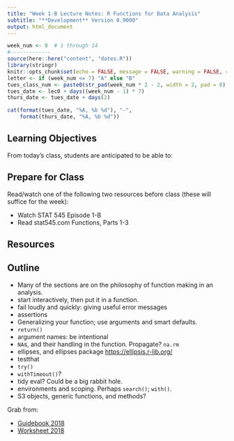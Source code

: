 ```yaml
---
title: "Week 1-B Lecture Notes: R Functions for Data Analysis"
subtitle: "**Development** Version 0.9000"
output: html_document
---
```


```r
week_num <- 8  # 1 through 14
#-------------
source(here::here("content", "dates.R"))
library(stringr)
knitr::opts_chunk$set(echo = FALSE, message = FALSE, warning = FALSE, results = "asis")
letter <- if (week_num <= 7) "A" else "B"
tues_class_num <- paste0(str_pad(week_num * 2 - 2, width = 2, pad = 0), letter)
tues_date <- lec0 + days((week_num - 1) * 7)
thurs_date <- tues_date + days(2)
```


```r
cat(format(tues_date, "%A, %b %d"), "-", 
    format(thurs_date, "%A, %b %d"))
```

## Learning Objectives

From today's class, students are anticipated to be able to:




## Prepare for Class

Read/watch one of the following two resources before class (these will suffice for the week):

- Watch STAT 545 Episode 1-B
- Read stat545.com Functions, Parts 1-3

## Resources



## Outline

- Many of the sections are on the philosophy of function making in an analysis.
- start interactively, then put it in a function.
- fail loudly and quickly: giving useful error messages
- assertions
- Generalizing your function; use arguments and smart defaults.
- `return()`
- argument names: be intentional
- `NA`s, and their handling in the function. Propagate? `na.rm`
- ellipses, and ellipses package [https://ellipsis.r-lib.org/](https://ellipsis.r-lib.org/)
- testthat
- `try()`
- `withTimeout()`?
- tidy eval? Could be a big rabbit hole.
- environments and scoping. Perhaps `search()`; `with()`.
- S3 objects, generic functions, and methods?


Grab from:

- [Guidebook 2018](https://github.com/UBC-STAT/stat-545-guidebook/blob/master/cm202.Rmd)
- [Worksheet 2018](https://github.com/UBC-STAT/stat-545-guidebook/blob/pre-leave/tutorials/cm101-exercise.Rmd)

